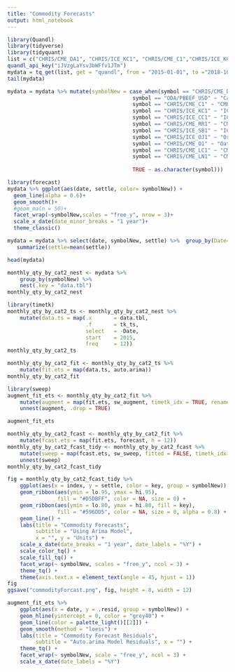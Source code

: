 ```yaml
---
title: "Commodity Forecasts"
output: html_notebook
---
```



```r
library(Quandl)
library(tidyverse)
library(tidyquant)
list = c("CHRIS/CME_DA1", "CHRIS/ICE_KC1", "CHRIS/CME_C1","CHRIS/ICE_KC1", "CHRIS/ICE_CC1", "CHRIS/CME_RR1", "CHRIS/ICE_SB1", "CHRIS/ICE_OJ1", "CHRIS/CME_O1", "CHRIS/CME_LN1","CHRIS/CME_LC1")
quandl_api_key("iJVzgLaYsv3bWFfv1JTm")
mydata = tq_get(list, get = "quandl", from = "2015-01-01", to ="2018-10-10")
tail(mydata)
```



```r
mydata = mydata %>% mutate(symbolNew = case_when(symbol == "CHRIS/CME_DA1" ~"CME Milk Futures",
                                        symbol == "ODA/PBEEF_USD" ~ "Cattle, Beef (ODA)",
                                        symbol == "CHRIS/CME_C1" ~ "CME Corn Futures",
                                        symbol == "CHRIS/ICE_KC1" ~ "ICE Coffee Futures",
                                        symbol == "CHRIS/ICE_CC1" ~ "ICE Cocoa Futures",
                                        symbol == "CHRIS/CME_RR1" ~ "CME Rice Futures",
                                        symbol == "CHRIS/ICE_SB1" ~ "ICE Sugar Futures",
                                        symbol == "CHRIS/ICE_OJ1" ~ "Orange Juice Futures",
                                        symbol == "CHRIS/CME_O1" ~ "Oats Futures",
                                        symbol == "CHRIS/CME_LC1" ~ "CME Cattle Futures",
                                        symbol == "CHRIS/CME_LN1" ~ "CME Pork Futures",
                                      
                                        TRUE ~ as.character(symbol)))
```

```r
library(forecast)
mydata %>% ggplot(aes(date, settle, color= symbolNew)) +
  geom_line(alpha = 0.6)+
  geom_smooth()+
  #geom_ma(n = 50)+
  facet_wrap(~symbolNew,scales = "free_y", nrow = 3)+
  scale_x_date(date_minor_breaks = "1 year")+
  theme_classic()

```

```r
mydata = mydata %>% select(date, symbolNew, settle) %>%  group_by(Date=floor_date(date, "month"), symbolNew) %>%
   summarize(settle=mean(settle))
```

```r
head(mydata)
```

```r
monthly_qty_by_cat2_nest <- mydata %>%
    group_by(symbolNew) %>%
    nest(.key = "data.tbl")
monthly_qty_by_cat2_nest
```
```r
library(timetk)
monthly_qty_by_cat2_ts <- monthly_qty_by_cat2_nest %>%
    mutate(data.ts = map(.x       = data.tbl, 
                         .f       = tk_ts, 
                         select   = -Date, 
                         start    = 2015,
                         freq     = 12))
monthly_qty_by_cat2_ts
```

```r
monthly_qty_by_cat2_fit <- monthly_qty_by_cat2_ts %>%
    mutate(fit.ets = map(data.ts, auto.arima))
monthly_qty_by_cat2_fit
```
```r
library(sweep)
augment_fit_ets <- monthly_qty_by_cat2_fit %>%
    mutate(augment = map(fit.ets, sw_augment, timetk_idx = TRUE, rename_index = "date")) %>%
    unnest(augment, .drop = TRUE)

augment_fit_ets
```

```r
monthly_qty_by_cat2_fcast <- monthly_qty_by_cat2_fit %>%
    mutate(fcast.ets = map(fit.ets, forecast, h = 12))
monthly_qty_by_cat2_fcast_tidy <- monthly_qty_by_cat2_fcast %>%
    mutate(sweep = map(fcast.ets, sw_sweep, fitted = FALSE, timetk_idx = TRUE)) %>%
    unnest(sweep)
monthly_qty_by_cat2_fcast_tidy
```
```r
fig = monthly_qty_by_cat2_fcast_tidy %>%
    ggplot(aes(x = index, y = settle, color = key, group = symbolNew)) +
    geom_ribbon(aes(ymin = lo.95, ymax = hi.95), 
                fill = "#D5DBFF", color = NA, size = 0) +
    geom_ribbon(aes(ymin = lo.80, ymax = hi.80, fill = key), 
                fill = "#596DD5", color = NA, size = 0, alpha = 0.8) +
    geom_line() +
    labs(title = "Commodity Forecasts",
         subtitle = "Using Arima Model",
         x = "", y = "Units") +
    scale_x_date(date_breaks = "1 year", date_labels = "%Y") +
    scale_color_tq() +
    scale_fill_tq() +
    facet_wrap(~ symbolNew, scales = "free_y", ncol = 3) +
    theme_tq() +
    theme(axis.text.x = element_text(angle = 45, hjust = 1))
fig
ggsave("commodityForcast.png", fig, height = 8, width = 12)
```

```r
augment_fit_ets %>%
    ggplot(aes(x = date, y = .resid, group = symbolNew)) +
    geom_hline(yintercept = 0, color = "grey40") +
    geom_line(color = palette_light()[[2]]) +
    geom_smooth(method = "loess") +
    labs(title = "Commodity Forecast Residuals",
         subtitle = "Auto.arima Model Residuals", x = "") + 
    theme_tq() +
    facet_wrap(~ symbolNew, scale = "free_y", ncol = 3) +
    scale_x_date(date_labels = "%Y")
```


